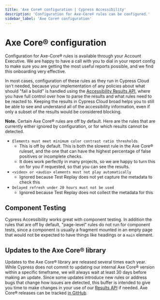 ```yaml
---
title: 'Axe Core® configuration | Cypress Accessibility'
description: 'Configuration for Axe-Core® rules can be configured.'
sidebar_label: 'Axe Core® configuration'
---
```


<ProductHeading product="accessibility" />

# Axe Core® configuration

Configuration for Axe-Core® rules is available through your Account Executive. We are happy to have a call with you to dial in your report config to make sure you are getting the most useful reports possible, and we find this onboarding very effective.

In most cases, configuration of these rules as they run in Cypress Cloud isn't needed, because your implementation of any policies about what should "fail a build" is handled using the [Accessibility Results API](/accessibility/results-api), where you have full control over how to parse the results and what rules need to be reacted to. Keeping the results in Cypress Cloud broad helps you to still be able to see and understand all of the accessibility information, even if only a subset of the results would be considered blocking.

**Note.** Certain Axe Core® rules are off by default. Here are the rules that are currently either ignored by configuration, or for which results cannot be detected.

- `Elements must meet minimum color contrast ratio thresholds`
  - This is off by default. This is both the slowest rule in the Axe Core® ruleset, and the one that can have the highest percentage of false positives or incomplete checks.
  - It does work perfectly in many projects, so we are happy to turn this on for you if requested, so that you can see the results.
- `<video> or <audio> elements must not play automatically`
  - Ignored because Test Replay does not yet capture the metadata to check this
- `Delayed refresh under 20 hours must not be used`
  - Ignored because Test Replay does not collect the metadata for this

## Component Testing

Cypress Accessibility works great with component testing. In addition the rules that are off by default, "page-level" rules do not run for component tests, since a component is usually a fragment mounted in an empty page that would not be expected to have things like headings or a `main` element.

## Updates to the Axe Core® library

Updates to the Axe Core® library are released several times each year. While Cypress does not commit to updating our internal Axe Core® version within a specific timeframe, we will always wait at least 30 days before making an update.
Since some updates introduce new rules or address bugs that change how issues are detected, this buffer is intended to give you time to make changes in your use of our [Results API](/accessibility/results-api) if needed. Axe Core® releases can be tracked [in GitHub](https://github.com/dequelabs/axe-core/releases).
